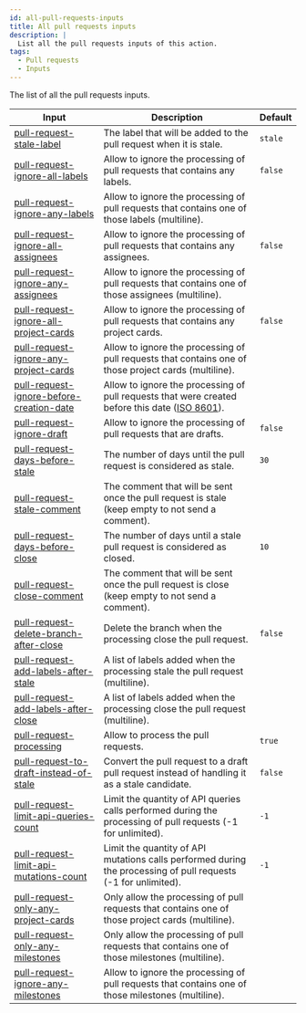 ```yaml
---
id: all-pull-requests-inputs
title: All pull requests inputs
description: |
  List all the pull requests inputs of this action.
tags:
  - Pull requests
  - Inputs
---
```


The list of all the pull requests inputs.

| Input                                                                                      | Description                                                                                                                                            | Default |
| ------------------------------------------------------------------------------------------ | ------------------------------------------------------------------------------------------------------------------------------------------------------ | ------- |
| [pull-request-stale-label](pull-request-stale-label-input)                                 | The label that will be added to the pull request when it is stale.                                                                                     | `stale` |
| [pull-request-ignore-all-labels](pull-request-ignore-all-labels-input)                     | Allow to ignore the processing of pull requests that contains any labels.                                                                              | `false` |
| [pull-request-ignore-any-labels](pull-request-ignore-any-labels-input)                     | Allow to ignore the processing of pull requests that contains one of those labels (multiline).                                                         |         |
| [pull-request-ignore-all-assignees](pull-request-ignore-all-assignees-input)               | Allow to ignore the processing of pull requests that contains any assignees.                                                                           | `false` |
| [pull-request-ignore-any-assignees](pull-request-ignore-any-assignees-input)               | Allow to ignore the processing of pull requests that contains one of those assignees (multiline).                                                      |         |
| [pull-request-ignore-all-project-cards](pull-request-ignore-all-project-cards-input)       | Allow to ignore the processing of pull requests that contains any project cards.                                                                       | `false` |
| [pull-request-ignore-any-project-cards](pull-request-ignore-any-project-cards-input)       | Allow to ignore the processing of pull requests that contains one of those project cards (multiline).                                                  |         |
| [pull-request-ignore-before-creation-date](pull-request-ignore-before-creation-date-input) | Allow to ignore the processing of pull requests that were created before this date ([ISO 8601](https://moment.github.io/luxon/#/parsing?id=iso-8601)). |         |
| [pull-request-ignore-draft](pull-request-ignore-draft-input)                               | Allow to ignore the processing of pull requests that are drafts.                                                                                       | `false` |
| [pull-request-days-before-stale](pull-request-days-before-stale-input)                     | The number of days until the pull request is considered as stale.                                                                                      | `30`    |
| [pull-request-stale-comment](pull-request-stale-comment-input)                             | The comment that will be sent once the pull request is stale (keep empty to not send a comment).                                                       |         |
| [pull-request-days-before-close](pull-request-days-before-close-input)                     | The number of days until a stale pull request is considered as closed.                                                                                 | `10`    |
| [pull-request-close-comment](pull-request-close-comment-input)                             | The comment that will be sent once the pull request is close (keep empty to not send a comment).                                                       |         |
| [pull-request-delete-branch-after-close](pull-request-delete-branch-after-close-input)     | Delete the branch when the processing close the pull request.                                                                                          | `false` |
| [pull-request-add-labels-after-stale](pull-request-add-labels-after-stale-input)           | A list of labels added when the processing stale the pull request (multiline).                                                                         |         |
| [pull-request-add-labels-after-close](pull-request-add-labels-after-close-input)           | A list of labels added when the processing close the pull request (multiline).                                                                         |         |
| [pull-request-processing](pull-request-processing-input)                                   | Allow to process the pull requests.                                                                                                                    | `true`  |
| [pull-request-to-draft-instead-of-stale](pull-request-to-draft-instead-of-stale-input)     | Convert the pull request to a draft pull request instead of handling it as a stale candidate.                                                          | `false` |
| [pull-request-limit-api-queries-count](pull-request-limit-api-queries-count-input)         | Limit the quantity of API queries calls performed during the processing of pull requests (-1 for unlimited).                                           | `-1`    |
| [pull-request-limit-api-mutations-count](pull-request-limit-api-mutations-count-input)     | Limit the quantity of API mutations calls performed during the processing of pull requests (-1 for unlimited).                                         | `-1`    |
| [pull-request-only-any-project-cards](pull-request-only-any-project-cards-input)           | Only allow the processing of pull requests that contains one of those project cards (multiline).                                                       |         |
| [pull-request-only-any-milestones](pull-request-only-any-milestones-input)                 | Only allow the processing of pull requests that contains one of those milestones (multiline).                                                          |         |
| [pull-request-ignore-any-milestones](pull-request-ignore-any-milestones-input)             | Allow to ignore the processing of pull requests that contains one of those milestones (multiline).                                                     |         |
